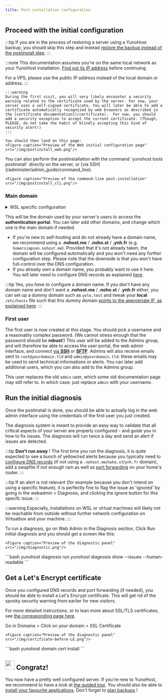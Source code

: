 ```yaml
---
title: Post-installation configuration
---
```



## <FAIcon icon="fa-cog"/> Proceed with the initial configuration

:::tip
If you are in the process of restoring a server using a YunoHost backup, you should skip this step and instead [restore the backup instead of the postinstall step](/backup#restoring-during-the-postinstall).
:::

:::note
This documentation assumes you're on the same local network as your YunoHost installation.
[Find out its IP address](/install/post_install/finding_the_local_ip) before continuing.

For a VPS, please use the public IP address instead of the local domain or address.
:::

<Tabs groupId="admin-commands">
  <TabItem value="web" label="From the web interface">

    :::warning
    During the first visit, you will very likely encounter a security warning related to the certificate used by the server. For now, your server uses a self-signed certificate. You will later be able to add a certificate automatically recognized by web browsers as described in the [certificate documentation](/certificate).  For now, you should add a security exception to accept the current certificate. (Though, PLEASE, do not take the habit of blindly accepting this kind of security alert!)
    :::

    You should then land on this page:
    <Figure caption="Preview of the Web initial configuration page" src="/img/postinstall_web.png"/>
  </TabItem>
  <TabItem value="cli" label="From the command line">
    You can also perform the postinstallation with the command `yunohost tools postinstall` directly on the server, or [via SSH](/administer/admin_guide/command_line).

    <Figure caption="Preview of the command-line post-installation" src="/img/postinstall_cli.png"/>
  </TabItem>
</Tabs>

### <FAIcon icon="fa-globe"/> Main domain

<details>
<summary>WSL specific configuration</summary>

You will have to choose a fake domain, since it will not be accessible from outside.
For example, `ynh.wsl`. The tricky part is advertising this domain to your host.

Alter your `C:\Windows\System32\drivers\etc\hosts` file. You should have a line starting by `::1`, update it or add it if needed to get:

```text
::1    ynh.wsl localhost
```

If you want to create subdomains, do not forget to add them in the `hosts` file too:

```text
::1    ynh.wsl subdomain.ynh.wsl localhost
```
</details>

This will be the domain used by your server's users to access the **authentication portal**. You can later add other domains, and change which one is the main domain if needed.

- If you're new to self-hosting and do not already have a domain name, we recommend using a **.nohost.me** / **.noho.st** / **.ynh.fr** (e.g. `homersimpson.nohost.me`). Provided that it's not already taken, the domain will be configured automatically and you won't need any further configuration step. Please note that the downside is that you won't have full-control over the DNS configuration.
- If you already own a domain name, you probably want to use it here. You will later need to configure DNS records as explained [here](/install/post_install/dns_config).

:::tip
Yes, you *have to* configure a domain name. If you don't have any domain name and don't want a **.nohost.me** / **.noho.st** / **.ynh.fr** either, you can set up a dummy domain such as `yolo.test` and tweak your **local** `/etc/hosts` file such that this dummy domain [points to the appropriate IP, as explained here](/administer/tutorials/domains/dns_local_network).
:::

### <FAIcon icon="fa-key"/> First user

The first user is now created at this stage. You should pick a username and a reasonably complex password. (We cannot stress enough that the password should be **robust**!) This user will be added to the Admins group, and will therefore be able to access the user portal, the web admin interface, and connect [via **SSH**](/administer/admin_guide/command_line) or [**SFTP**](/administer/tutorials/filezilla). Admins will also receive emails sent to `root@yourdomain.tld` and `admin@yourdomain.tld`: these emails may be used to send technical informations or alerts. You can later add additional users, which you can also add to the Admins group.

This user replaces the old `admin` user, which some old documentation page may still refer to. In which case: just replace `admin` with your username.

## <FAIcon icon="fa-stethoscope"/> Run the initial diagnosis

Once the postinstall is done, you should be able to actually log in the web admin interface using the credentials of the first user you just created.

The diagnosis system is meant to provide an easy way to validate that all critical aspects of your server are properly configured - and guide you in how to fix issues. The diagnosis will run twice a day and send an alert if issues are detected.

:::tip
**Don't run away** ! The first time you run the diagnosis, it is quite expected to see a bunch of yellow/red alerts because you typically need to [configure DNS records](/install/post_install/dns_config) (if not using a `.nohost.me`/`noho.st`/`ynh.fr` domain), add a swapfile if not enough ram as well as [port forwarding](/install/post_install/isp_box_config) on your home's router.
:::

:::tip
If an alert is not relevant (for example because you don't intend on using a specific feature), it is perfectly fine to flag the issue as 'ignored' by going in the webadmin > Diagnosis, and clicking the ignore button for this specifc issue.
:::

:::warning
Especially, installations on WSL or virtual machines will likely not be reachable from outside without further network configuration on Virtualbox and your machine.
:::


<Tabs groupId="admin-commands">
  <TabItem value="web" label="(Recommended) From the web interface">
    To run a diagnosis, go on Web Admin in the Diagnosis section. Click Run initial diagnosis and you should get a screen like this:

    <Figure caption="Preview of the diagnostic panel" src="/img/diagnostic.png"/>
  </TabItem>
  <TabItem value="cli" label="From the command line">
    ```bash
    yunohost diagnosis run
    yunohost diagnosis show --issues --human-readable
    ```
  </TabItem>
</Tabs>


## <FAIcon icon="fa-lock"/> Get a Let's Encrypt certificate

Once you configured DNS records and port forwarding (if needed), you should be able to install a Let's Encrypt certificate. This will get rid of the spooky security warning from earlier for new visitors.

For more detailed instructions, or to lean more about SSL/TLS certificates, see [the corresponding page here](/certificate).

<Tabs groupId="admin-commands">
  <TabItem value="web" label="From the web interface">
    Go in Domains > Click on your domain > SSL Certificate

    <Figure caption="Preview of the diagnostic panel" src="/img/certificate-before-LE.png"/>
  </TabItem>
  <TabItem value="cli" label="From the command line">
    ```bash
    yunohost domain cert install
    ```
  </TabItem>
</Tabs>

## <img src="/img/tada.png" height="30"/> Congratz!

You now have a pretty well configured server. If you're new to YunoHost, we recommend to have a look at [the guided tour](/overview/self_hosting). You should also be able to [install your favourite applications](https://apps.yunohost.org). Don't forget to [plan backups](/category/backups) !
